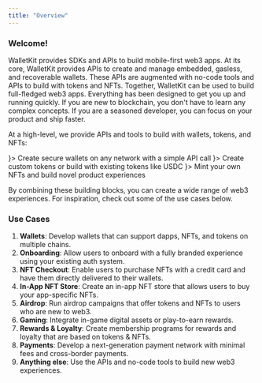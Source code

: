 ```yaml
---
title: "Overview"
---
```


### Welcome!

WalletKit provides SDKs and APIs to build mobile-first web3 apps. At its core, WalletKit provides APIs to create 
and manage embedded, gasless, and recoverable wallets. These APIs are augmented with no-code tools and APIs to 
build with tokens and NFTs. Together, WalletKit can be used to build full-fledged web3 apps. Everything has been 
designed to get you up and running quickly. If you are new to blockchain, you don't have to learn any complex concepts. 
If you are a seasoned developer, you can focus on your product and ship faster.

At a high-level, we provide APIs and tools to build with wallets, tokens, and NFTs:

<CardGroup cols={3}>
  <Card title="Wallets" icon={<svg xmlns="http://www.w3.org/2000/svg" viewBox="0 0 64 64" width="32px" height="32px"><linearGradient id="SVGID_1_" x1="17.643" x2="17.643" y1="779.5" y2="771.14" gradientTransform="matrix(1 0 0 -1 0 822)" gradientUnits="userSpaceOnUse"><stop offset="0" stop-color="#6dc7ff"></stop><stop offset="1" stop-color="#e6abff"></stop></linearGradient><path fill="url(#SVGID_1_)" d="M20.8,50H15c-0.6,0-1-0.4-1-1v-5.8c0-0.4,0.5-0.7,0.9-0.4l6.3,6.3C21.5,49.5,21.2,50,20.8,50z"></path><linearGradient id="SVGID_2_" x1="32" x2="32" y1="8.106" y2="57.34" gradientUnits="userSpaceOnUse"><stop offset="0" stop-color="#1a6dff"></stop><stop offset="1" stop-color="#c822ff"></stop></linearGradient><path fill="url(#SVGID_2_)" d="M56,36V22c0-2.2-1.8-4-4-4h-2.8c0.5-1.1,0.8-2.3,0.8-3.5C50,9.8,46.2,6,41.5,6S33,9.8,33,14.5	c0,1.2,0.3,2.4,0.8,3.5H29c-1.5-1.2-3.4-2-5.5-2s-4,0.8-5.5,2h-8c-1.1,0-2.1,0.5-2.9,1.2C6.4,20,6,21,6,22h0v31c0,2.8,2.2,5,5,5h40	c2.8,0,5-2.2,5-5v-7c1.1,0,2-0.9,2-2v-6C58,36.9,57.1,36,56,36z M41.5,8c3.6,0,6.5,2.9,6.5,6.5S45.1,21,41.5,21S35,18.1,35,14.5	S37.9,8,41.5,8z M41.5,23c2.6,0,4.9-1.2,6.5-3h4c1.1,0,2,0.9,2,2v3c-0.8-0.6-1.9-1-3-1H32c-0.1-1.5-0.5-2.8-1.3-4H35	C36.6,21.8,38.9,23,41.5,23z M30,24H17c0.3-3.4,3.1-6,6.5-6S29.7,20.6,30,24z M8.6,20.6C8.9,20.2,9.4,20,10,20h6.3	c-0.7,1.2-1.2,2.5-1.3,4h-4.9C9,24,8.1,23.2,8,22.1C8,21.6,8.2,21,8.6,20.6z M54,53c0,1.7-1.3,3-3,3H11c-1.7,0-3-1.3-3-3V25.4	c0.6,0.4,1.4,0.6,2.2,0.6h4.9H31h20c1.7,0,3,1.3,3,3v7h-2v-5c0-1.7-1.3-3-3-3H13c-1.7,0-3,1.3-3,3v20c0,1.7,1.3,3,3,3h36	c1.7,0,3-1.3,3-3v-5h2V53z M45,36c-2.8,0-5,2.2-5,5s2.2,5,5,5h5v5c0,0.6-0.4,1-1,1H13c-0.6,0-1-0.4-1-1V31c0-0.6,0.4-1,1-1h36	c0.6,0,1,0.4,1,1v5H45z M48,41c0,1.7-1.3,3-3,3s-3-1.3-3-3s1.3-3,3-3S48,39.3,48,41z M49,44c0.6-0.8,1-1.9,1-3s-0.4-2.2-1-3h7l0,6	H49z"></path><linearGradient id="SVGID_3_" x1="41.5" x2="41.5" y1="10.234" y2="18.577" gradientUnits="userSpaceOnUse"><stop offset="0" stop-color="#6dc7ff"></stop><stop offset="1" stop-color="#e6abff"></stop></linearGradient><circle cx="41.5" cy="14.5" r="4.5" fill="url(#SVGID_3_)"></circle><linearGradient id="SVGID_4_" x1="23.5" x2="23.5" y1="20.213" y2="23.985" gradientUnits="userSpaceOnUse"><stop offset="0" stop-color="#6dc7ff"></stop><stop offset="1" stop-color="#e6abff"></stop></linearGradient><path fill="url(#SVGID_4_)" d="M27.9,24c-0.3-2.2-2.1-4-4.4-4s-4.2,1.8-4.4,4H27.9z"></path></svg>}>
    Create secure wallets on any network with a simple API call
  </Card>
  <Card title="Tokens" icon={<svg xmlns="http://www.w3.org/2000/svg" viewBox="0 0 64 64" width="32px" height="32px"><linearGradient id="5CJFe~rgB2Lyx_tBqtXqHa" x1="46" x2="46" y1="38" y2="46.423" gradientUnits="userSpaceOnUse" spreadMethod="reflect"><stop offset="0" stop-color="#6dc7ff"></stop><stop offset="1" stop-color="#e6abff"></stop></linearGradient><path fill="url(#5CJFe~rgB2Lyx_tBqtXqHa)" d="M44,46c2.209,0,4-1.791,4-4s-1.791-4-4-4V46z"></path><linearGradient id="5CJFe~rgB2Lyx_tBqtXqHb" x1="32" x2="32" y1="7.167" y2="57.028" gradientUnits="userSpaceOnUse" spreadMethod="reflect"><stop offset="0" stop-color="#1a6dff"></stop><stop offset="1" stop-color="#c822ff"></stop></linearGradient><path fill="url(#5CJFe~rgB2Lyx_tBqtXqHb)" d="M47.495,24.459c-0.338-1.534-0.845-2.997-1.495-4.376V20h-0.037C42.547,12.831,35.221,8,27,8 c-8.355,0-15.566,4.918-18.945,12H8v0.115C6.73,22.817,6,25.822,6,29v6c0,11.579,9.421,21,21,21c3.286,0,6.521-0.774,9.433-2.239 C38.618,55.171,41.212,56,44,56c7.72,0,14-6.28,14-14v-4C58,31.489,53.526,26.018,47.495,24.459z M49,28.939v-1.834 c0.707,0.326,1.375,0.717,2,1.168v1.621C50.363,29.524,49.695,29.206,49,28.939z M30.447,45.445C29.341,45.81,28.186,46,27,46 c-6.065,0-11-4.935-11-11s4.935-11,11-11c2.99,0,5.838,1.232,7.908,3.375C31.91,29.945,30,33.751,30,38v4 C30,43.19,30.166,44.34,30.447,45.445z M35,30.089v1.203c-0.794,0.669-1.505,1.429-2.134,2.256 C33.378,32.271,34.105,31.106,35,30.089z M37,28.273c0.625-0.451,1.293-0.842,2-1.168v1.834c-0.695,0.267-1.363,0.585-2,0.955 V28.273z M41,26.395c0.648-0.168,1.314-0.287,2-0.344v2c-0.681,0.048-1.349,0.138-2,0.281V26.395z M30,14.224V10.25 c0.677,0.109,1.346,0.247,2,0.427v3.942C31.342,14.457,30.675,14.322,30,14.224z M34,11.361c0.686,0.274,1.354,0.583,2,0.932v3.752 c-0.652-0.31-1.318-0.588-2-0.83V11.361z M38,13.536c0.703,0.5,1.371,1.045,2,1.635v3.356c-0.64-0.503-1.308-0.966-2-1.392V13.536z M42,17.371c0.76,0.976,1.439,2.02,2,3.14v2.178c-0.612-0.842-1.278-1.635-2-2.37V17.371z M45,26.051 c0.686,0.057,1.352,0.176,2,0.344v1.937c-0.651-0.143-1.319-0.233-2-0.281V26.051z M28,10.044v3.989C27.667,14.018,27.335,14,27,14 c-0.338,0-0.666,0.035-1,0.051v-4C26.333,10.033,26.662,10,27,10C27.336,10,27.667,10.027,28,10.044z M10,20.566 c0.563-1.13,1.232-2.196,2-3.185v2.95c-0.727,0.743-1.389,1.546-2,2.389V20.566z M14,15.182c0.629-0.592,1.295-1.142,2-1.645v3.609 c-0.693,0.429-1.363,0.89-2,1.394V15.182z M18,12.273c0.643-0.348,1.315-0.647,2-0.92v3.872c-0.684,0.243-1.35,0.52-2,0.83V12.273z M22,10.69c0.654-0.179,1.321-0.321,2-0.429v3.979c-0.678,0.098-1.344,0.226-2,0.387V10.69z M27,54C16.523,54,8,45.477,8,35 s8.523-19,19-19c6.194,0,11.998,3.061,15.537,8.077c-2.193,0.229-4.23,0.976-6.005,2.101C34.075,23.526,30.623,22,27,22 c-7.168,0-13,5.832-13,13s5.832,13,13,13c1.398,0,2.76-0.223,4.066-0.654c0.806,1.942,2.043,3.655,3.581,5.042 C32.25,53.441,29.645,54,27,54z M44,54c-6.617,0-12-5.383-12-12s5.383-12,12-12s12,5.383,12,12S50.617,54,44,54z M53,31.292v-1.203 c0.895,1.017,1.622,2.182,2.134,3.458C54.505,32.72,53.794,31.96,53,31.292z"></path><linearGradient id="5CJFe~rgB2Lyx_tBqtXqHc" x1="44" x2="44" y1="7.167" y2="57.028" gradientUnits="userSpaceOnUse" spreadMethod="reflect"><stop offset="0" stop-color="#1a6dff"></stop><stop offset="1" stop-color="#c822ff"></stop></linearGradient><path fill="url(#5CJFe~rgB2Lyx_tBqtXqHc)" d="M44,34c-4.411,0-8,3.589-8,8s3.589,8,8,8s8-3.589,8-8S48.411,34,44,34z M44,48 c-3.309,0-6-2.691-6-6s2.691-6,6-6s6,2.691,6,6S47.309,48,44,48z"></path><linearGradient id="5CJFe~rgB2Lyx_tBqtXqHd" x1="26" x2="26" y1="7.167" y2="57.028" gradientUnits="userSpaceOnUse" spreadMethod="reflect"><stop offset="0" stop-color="#1a6dff"></stop><stop offset="1" stop-color="#c822ff"></stop></linearGradient><path fill="url(#5CJFe~rgB2Lyx_tBqtXqHd)" d="M24 32L26 32 26 40 28 40 28 30 24 30z"></path></svg>}>
    Create custom tokens or build with existing tokens like USDC
  </Card>
  <Card title="NFTs" icon={<svg xmlns="http://www.w3.org/2000/svg" viewBox="0 0 64 64" width="32px" height="32px" baseProfile="basic"><linearGradient id="1aQch5dFFz7LOiLgh-R2Ka" x1="32" x2="32" y1="13" y2="50.723" gradientUnits="userSpaceOnUse"><stop offset="0" stop-color="#6dc7ff"></stop><stop offset="1" stop-color="#e6abff"></stop></linearGradient><path fill="url(#1aQch5dFFz7LOiLgh-R2Ka)" d="M51,35.308c-1.728,0.953-4.398,2.167-8,3.071l0-10.777c0-0.201-0.019-0.397-0.03-0.596	l0.267-0.065c3.314-0.809,5.896-1.867,7.763-2.806V35.308z M20.996,40.441l-0.232-0.057c-3.315-0.809-5.898-1.867-7.765-2.807V45	c0,2.685,1.764,4.957,4.195,5.723c0.913-1.006,2.165-2.156,3.8-3.161v0L20.996,40.441z M13,24.133v11.175	c1.727,0.953,4.397,2.167,7.997,3.07l0.002-10.779c0-0.201,0.019-0.396,0.03-0.594l-0.279-0.068	C17.442,26.128,14.864,25.071,13,24.133z M42.763,24.996c3.725-0.909,6.471-2.158,8.237-3.133V19c0-3.314-2.686-6-6-6H19	c-3.314,0-6,2.686-6,6v2.863c1.765,0.974,4.506,2.221,8.225,3.13l0.092,0.023c1.164-4.826,5.499-8.416,10.683-8.416	c5.184,0,9.518,3.59,10.683,8.416L42.763,24.996z M43.237,40.384L43,40.442l0,4.758c2.574,1.591,4.293,3.355,5.386,4.751	C49.964,48.87,51,47.057,51,45v-7.423C49.134,38.517,46.551,39.575,43.237,40.384z"></path><linearGradient id="1aQch5dFFz7LOiLgh-R2Kb" x1="35.5" x2="35.5" y1="16.6" y2="54" gradientUnits="userSpaceOnUse"><stop offset="0" stop-color="#6dc7ff"></stop><stop offset="1" stop-color="#e6abff"></stop></linearGradient><path fill="url(#1aQch5dFFz7LOiLgh-R2Kb)" d="M49.6,51.8c0,0-1.57-3.63-6.6-6.6V27.6c0-0.55-0.04-1.08-0.12-1.61	c-0.35-2.39-1.47-4.53-3.1-6.17c-2-1.99-4.74-3.22-7.78-3.22c-5.03,0-9.28,3.39-10.57,8c-0.05,0.13-0.09,0.27-0.12,0.41	c-0.08,0.32-0.14,0.65-0.19,0.98C21.04,26.52,21,27.05,21,27.6v19.9c1.73-1.04,3.92-1.93,6.6-2.3v-2.99l8.8,5.99V54h8.8	c1.82,0,3.4-0.05,4.8-1L49.6,51.8z M36.4,33.65c0,3.949-3.201,7.15-7.15,7.15s-7.15-3.201-7.15-7.15v-6.6	c0-3.949,3.201-7.15,7.15-7.15s7.15,3.201,7.15,7.15V33.65z"></path><linearGradient id="1aQch5dFFz7LOiLgh-R2Kc" x1="32" x2="32" y1="9" y2="55" gradientUnits="userSpaceOnUse"><stop offset="0" stop-color="#1a6dff"></stop><stop offset="1" stop-color="#c822ff"></stop></linearGradient><path fill="url(#1aQch5dFFz7LOiLgh-R2Kc)" d="M27.111,28.857c0-0.023-0.01-0.042-0.013-0.063c0.149,0.138,0.379,0.135,0.521-0.011	c0.145-0.148,0.142-0.386-0.007-0.53c-0.592-0.577-1.096-0.761-1.824-0.761c-0.771,0.017-1.328,0.35-1.876,0.718	c-0.172,0.116-0.218,0.349-0.103,0.521c0.072,0.108,0.191,0.166,0.312,0.166c0.072,0,0.146-0.021,0.209-0.063	c0.47-0.316,0.905-0.578,1.474-0.591c0.188-0.008,0.34,0.012,0.484,0.047c-0.232,0.087-0.399,0.306-0.399,0.568	c0,0.338,0.274,0.611,0.611,0.611S27.111,29.195,27.111,28.857z M30.451,35.53c-0.552,0.337-1.203,0.522-1.823,0.494	c-0.592-0.012-1.164-0.185-1.613-0.485c-0.172-0.115-0.405-0.069-0.521,0.103s-0.069,0.405,0.103,0.521	c0.566,0.38,1.282,0.598,2.016,0.612c0.028,0.001,0.056,0.001,0.084,0.001c0.756,0,1.495-0.208,2.146-0.604	c0.177-0.108,0.232-0.339,0.125-0.516C30.859,35.478,30.628,35.422,30.451,35.53z M31.702,27.492	c-0.767,0.001-1.231,0.184-1.824,0.761c-0.148,0.145-0.151,0.382-0.007,0.53c0.145,0.147,0.382,0.152,0.53,0.007	c0.448-0.437,0.736-0.572,1.285-0.548c0.136,0.003,0.264,0.022,0.387,0.051c-0.222,0.091-0.379,0.309-0.379,0.564	c0,0.338,0.274,0.611,0.611,0.611c0.338,0,0.611-0.274,0.611-0.611c0-0.074-0.018-0.142-0.042-0.208	c0.095,0.059,0.189,0.119,0.285,0.183c0.063,0.043,0.137,0.063,0.209,0.063c0.12,0,0.239-0.058,0.312-0.166	c0.115-0.172,0.069-0.404-0.103-0.521C33.03,27.842,32.474,27.509,31.702,27.492z M28.639,34.357c0.96,0,1.833-1.222,1.833-1.222	s-1.1,0.306-1.833,0.306c-0.77,0-1.833-0.306-1.833-0.306S27.619,34.357,28.639,34.357z M45.2,9H18.8C13.396,9,9,13.396,9,18.8v26.4	c0,3.983,2.393,7.413,5.814,8.944c0.005,0.003,0.008,0.008,0.012,0.01c0.015,0.008,0.03,0.01,0.045,0.018	C16.075,54.701,17.403,55,18.8,55h26.4c5.403,0,9.8-4.396,9.8-9.8V18.8C55,13.396,50.604,9,45.2,9z M16.843,52.742	c1.354-1.853,4.838-5.701,10.895-6.551c0.494-0.069,0.861-0.491,0.861-0.99v-3.433c0.215,0.017,0.431,0.033,0.65,0.033	c2.455,0,4.655-1.096,6.15-2.819V53H18.8C18.123,53,17.469,52.904,16.843,52.742z M35.4,33.65c0,3.391-2.759,6.149-6.15,6.149	s-6.15-2.759-6.15-6.149V27.05c0-3.391,2.759-6.149,6.15-6.149s6.15,2.759,6.15,6.149V33.65z M21.997,37.349	c0.954,1.863,2.602,3.309,4.603,4v3.002c-1.74,0.326-3.263,0.871-4.604,1.525L21.997,37.349z M37.4,53V34.2	c0-0.039-0.018-0.072-0.022-0.11c0.008-0.146,0.022-0.291,0.022-0.439V27.05c0-4.493-3.656-8.149-8.15-8.149	c-1.108,0-2.164,0.224-3.127,0.626c1.652-1.206,3.679-1.927,5.876-1.927C37.514,17.6,42,22.086,42,27.601v17.6	c0,0.347,0.18,0.668,0.475,0.851c3.636,2.248,5.487,4.872,6.218,6.114C47.64,52.694,46.456,53,45.2,53H37.4z M53,45.2	c0,2.324-1.027,4.408-2.645,5.838C49.5,49.607,47.588,46.986,44,44.65v-17.05C44,20.983,38.616,15.6,31.999,15.6	c-6.615,0-11.999,5.383-12.001,11.999l-0.003,19.406c-2.663,1.75-4.296,3.826-5.061,4.961C12.588,50.619,11,48.094,11,45.2V18.8	c0-4.301,3.499-7.8,7.8-7.8h26.4c4.301,0,7.8,3.499,7.8,7.8V45.2z"></path></svg>}>
    Mint your own NFTs and build novel product experiences
  </Card>
</CardGroup>

By combining these building blocks, you can create a wide range of web3 experiences. For inspiration, check out some
of the use cases below.

### Use Cases

1. **Wallets**: Develop wallets that can support dapps, NFTs, and tokens on multiple chains.
2. **Onboarding**: Allow users to onboard with a fully branded experience using your existing auth system.
3. **NFT Checkout**: Enable users to purchase NFTs with a credit card and have them directly delivered to their wallets.
4. **In-App NFT Store**: Create an in-app NFT store that allows users to buy your app-specific NFTs.
5. **Airdrop**: Run airdrop campaigns that offer tokens and NFTs to users who are new to web3.
6. **Gaming**: Integrate in-game digital assets or play-to-earn rewards.
7. **Rewards & Loyalty**: Create membership programs for rewards and loyalty that are based on tokens & NFTs.
8. **Payments**: Develop a next-generation payment network with minimal fees and cross-border payments.
9. **Anything else**: Use the APIs and no-code tools to build new web3 experiences.
